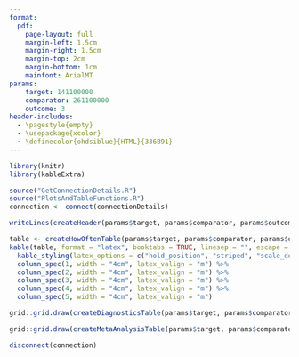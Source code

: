 ```yaml
---
format: 
  pdf:
    page-layout: full
    margin-left: 1.5cm
    margin-right: 1.5cm
    margin-top: 2cm
    margin-bottom: 1cm
    mainfont: ArialMT
params:
    target: 141100000
    comparator: 261100000
    outcome: 3
header-includes:
  - \pagestyle{empty}
  - \usepackage{xcolor} 
  - \definecolor{ohdsiblue}{HTML}{336B91}
---
```


```r
library(knitr)
library(kableExtra)

source("GetConnectionDetails.R")
source("PlotsAndTableFunctions.R")
connection <- connect(connectionDetails)
```

\noindent
  \makebox[\textwidth][c]{
    \textbf{LEGEND-T2DM Evidence Dissemination Summary}
  }


```r
writeLines(createHeader(params$target, params$comparator, params$outcome, connection))
```

\noindent
\colorbox{ohdsiblue}{
  \makebox[\textwidth][l]{
    \textcolor{white}{\textbf{How Often?} (Incidence Rates from Target in PS-matched cohorts)}
  }
}

```r
table <- createHowOftenTable(params$target, params$comparator, params$outcome, connection)
kable(table, format = "latex", booktabs = TRUE, linesep = "", escape = TRUE, align = c("l", "r", "r", "r", "r"), longtable = FALSE) %>%
  kable_styling(latex_options = c("hold_position", "striped", "scale_down"), font_size=11) %>%
  column_spec(1, width = "4cm", latex_valign = "m") %>%
  column_spec(2, width = "4cm", latex_valign = "m") %>%
  column_spec(3, width = "4cm", latex_valign = "m") %>%
  column_spec(4, width = "4cm", latex_valign = "m") %>%
  column_spec(5, width = "4cm", latex_valign = "m") 
```

\noindent
\colorbox{ohdsiblue}{
  \makebox[\textwidth][l]{
    \textcolor{white}{\textbf{How Reliable Are the Effect Estimates?}  (Objective Diagnostics from PS Matching)}
  }
}
```r
grid::grid.draw(createDiagnosticsTable(params$target, params$comparator, params$outcome, connection))
```
\noindent
\colorbox{ohdsiblue}{
  \makebox[\textwidth][l]{
    \textcolor{white}{\textbf{What have we learned from the OHDSI Network?}  (composite estimates)}
  }
}
```r
grid::grid.draw(createMetaAnalysisTable(params$target, params$comparator, params$outcome, connection))
```

```r
disconnect(connection)
```
